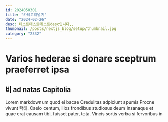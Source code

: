 ```yaml
---
id: 2024050301
title: "카테고리넣기"
date: "2024-02-26"
desc: 테스트테스트테스트desc입니다,,
thumbnail: /posts/nextjs_blog/setup/thumbnail.jpg
category: "2332"
---
```

# Varios hederae si donare sceptrum praeferret ipsa

## 비 ad natas Capitolia

Lorem markdownum quod ei bacae Credulitas adpiciunt spumis Procne vivunt
택태. Caelo centum, illos frondibus studiosus deum insanaque et quae erat
causam tibi, fuisset pater, tota. Vincis sortis verba si fervoribus in